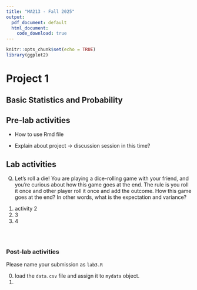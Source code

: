 ```yaml
---
title: "MA213 - Fall 2025"
output:
  pdf_document: default
  html_document:
    code_download: true 
---
```


```r
knitr::opts_chunk$set(echo = TRUE)
library(ggplot2)
```

# Project 1

## Basic Statistics and Probability

## Pre-lab activities

-   How to use Rmd file

-   Explain about project -\> discussion session in this time?

## Lab activities

Q)  Let’s roll a die! You are playing a dice-rolling game with your friend, and you’re curious about how this game goes at the end. The rule is you roll it once and other player roll it once and add the outcome. How this game goes at the end? In other words, what is the expectation and variance?

<!-- -->

1.  activity 2
2.  3
3.  4

```r



```

```r



```

```r



```

### Post-lab activities

Please name your submission as `lab3.R`

0.  load the `data.csv` file and assign it to `mydata` object.
1.  

### 
